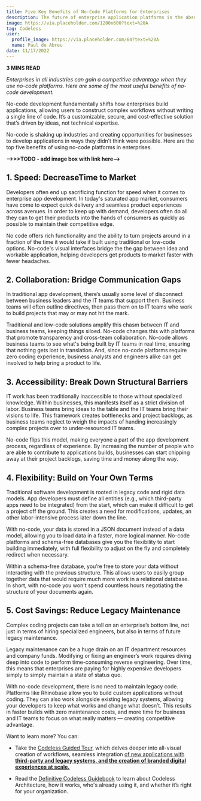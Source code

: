 ```yaml
---
title: Five Key Benefits of No-Code Platforms for Enterprises
description: The future of enterprise application platforms is the absence of code! Learn 5 key benefits of no-code platforms for enterprises with Unqork.
image: https://via.placeholder.com/1200x600?text=%20A
tag: Codeless
user:
  profile_image: https://via.placeholder.com/64?text=%20A
  name: Paul de Abreu
date: 11/17/2022
---
```


**3 MINS READ**

*Enterprises in all industries can gain a competitive advantage when they use no-code platforms. Here are some of the most useful benefits of no-code development.*

No-code development fundamentally shifts how enterprises build applications, allowing users to construct complex workflows without writing a single line of code. It’s a customizable, secure, and cost-effective solution that’s driven by ideas, not technical expertise.

No-code is shaking up industries and creating opportunities for businesses to develop applications in ways they didn’t think were possible. Here are the top five benefits of using no-code platforms in enterprises. 

**-->>>TODO - add image box with link here-->**

## 1. Speed: DecreaseTime to Market

Developers often end up sacrificing function for speed when it comes to enterprise app development. In today's saturated app market, consumers have come to expect quick delivery and seamless product experiences across avenues. In order to keep up with demand, developers often do all they can to get their products into the hands of consumers as quickly as possible to maintain their competitive edge.

No code offers rich functionality and the ability to turn projects around in a fraction of the time it would take if built using traditional or low-code options. No-code's visual interfaces bridge the the gap between idea and workable application, helping developers get products to market faster with fewer headaches.

## 2. Collaboration: Bridge Communication Gaps

In traditional app development, there’s usually some level of disconnect between business leaders and the IT teams that support them. Business teams will often outline directives, then pass them on to IT teams who work to build projects that may or may not hit the mark.

Traditional and low-code solutions amplify this chasm between IT and business teams, keeping things siloed. No-code changes this with platforms that promote transparency and cross-team collaboration. No-code allows business teams to see what's being built by IT teams in real time, ensuring that nothing gets lost in translation. And, since no-code platforms require zero coding experience, business analysts and engineers alike can get involved to help bring a product to life. 

## 3. Accessibility: Break Down Structural Barriers

IT work has been traditionally inaccessible to those without specialized knowledge. Within businesses, this manifests itself as a strict division of labor. Business teams bring ideas to the table and the IT teams bring their visions to life. This framework creates bottlenecks and project backlogs, as business teams neglect to weigh the impacts of handing increasingly complex projects over to under-resourced IT teams.

No-code flips this model, making everyone a part of the app development process, regardless of experience. By increasing the number of people who are able to contribute to applications builds, businesses can start chipping away at their project backlogs, saving time and money along the way.

## 4. Flexibility: Build on Your Own Terms

Traditional software development is rooted in legacy code and rigid data models. App developers must define all entities (e.g., which third-party apps need to be integrated) from the start, which can make it difficult to get a project off the ground. This creates a need for modifications, updates, an other labor-intensive process later down the line.

With no-code, your data is stored in a JSON document instead of a data model, allowing you to load data in a faster, more logical manner. No-code platforms and schema-free databases give you the flexibility to start building immediately, with full flexibility to adjust on the fly and completely redirect when necessary.

Within a schema-free database, you’re free to store your data without interacting with the previous structure. This allows users to easily group together data that would require much more work in a relational database. In short, with no-code you won't spend countless hours negotiating the structure of your documents again.

## 5. Cost Savings: Reduce Legacy Maintenance

Complex coding projects can take a toll on an enterprise’s bottom line, not just in terms of hiring specialized engineers, but also in terms of future legacy maintenance.

Legacy maintenance can be a huge drain on an IT department resources and company funds. Modifying or fixing an engineer’s work requires diving deep into code to perform time-consuming reverse engineering. Over time, this means that enterprises are paying for highly expensive developers simply to simply maintain a state of status quo. 

With no-code development, there is no need to maintain legacy code. Platforms like Rhinobase allow you to build custom applications without coding. They can also work alongside existing legacy systems, allowing your developers to keep what works and change what doesn’t. This results in faster builds with zero maintenance costs, and more time for business and IT teams to focus on what really matters — creating competitive advantage.

Want to learn more? You can:

- Take the [Codeless Guided Tour,](https://rhinobase.com) which delves deeper into all-visual creation of workflows, seamless integration [of new applications with **third-party and legacy systems, and the creation of branded digital experiences at scale.**](https://rhinobase.com)

- Read the [Definitive Codeless Guidebook](https://rhinobase.com) to learn about Codeless Architecture, how it works, who's already using it, and whether it’s right for your organization.

